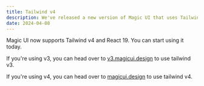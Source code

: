 ```yaml
---
title: Tailwind v4
description: We've released a new version of Magic UI that uses Tailwind CSS v4.
date: 2024-04-08
---
```


Magic UI now supports Tailwind v4 and React 19. You can start using it today.

If you're using v3, you can head over to [v3.magicui.design](https://v3.magicui.design) to use tailwind v3.

If you're using v4, you can head over to [magicui.design](https://magicui.design) to use tailwind v4.
